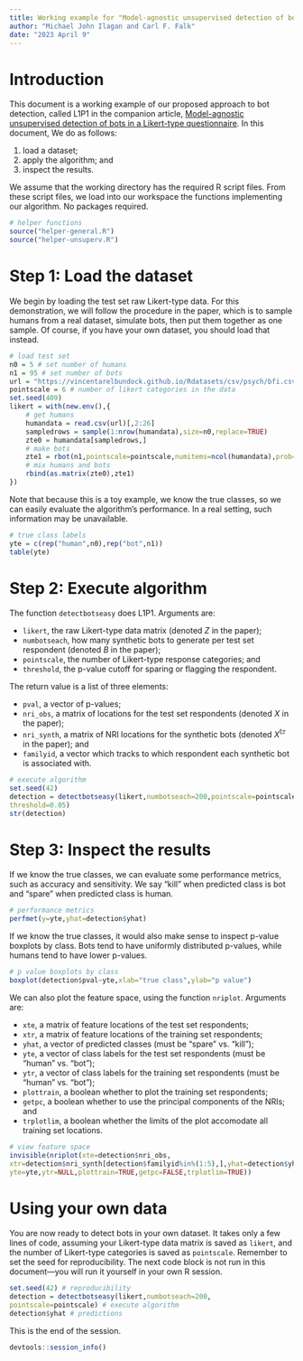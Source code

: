 ---
title: Working example for "Model-agnostic unsupervised detection of bots in a Likert-type questionnaire"
author: "Michael John Ilagan and Carl F. Falk"
date: "2023 April 9"
---

# Introduction

This document is a working example of our proposed approach to bot detection, called L1P1 in the companion article, 
[Model-agnostic unsupervised detection of bots in a Likert-type questionnaire](https://psyarxiv.com/nu26z/).
In this document, We do as follows:

1. load a dataset;
2. apply the algorithm; and
3. inspect the results.

We assume that the working directory has the required R script files.
From these script files, we load into our workspace the functions implementing our algorithm.
No packages required.

```{r}
# helper functions
source("helper-general.R")
source("helper-unsuperv.R")
```

# Step 1: Load the dataset

We begin by loading the test set raw Likert-type data.
For this demonstration, we will follow the procedure in the paper, which is to sample humans from a real dataset, simulate bots, then put them together as one sample.
Of course, if you have your own dataset, you should load that instead.

```{r}
# load test set
n0 = 5 # set number of humans
n1 = 95 # set number of bots
url = "https://vincentarelbundock.github.io/Rdatasets/csv/psych/bfi.csv"
pointscale = 6 # number of likert categories in the data
set.seed(409)
likert = with(new.env(),{
	# get humans
	humandata = read.csv(url)[,2:26]
	sampledrows = sample(1:nrow(humandata),size=n0,replace=TRUE)
	zte0 = humandata[sampledrows,]
	# make bots
	zte1 = rbot(n1,pointscale=pointscale,numitems=ncol(humandata),prob=NULL)
	# mix humans and bots
	rbind(as.matrix(zte0),zte1)
})
```

Note that because this is a toy example, we know the true classes, so we can easily evaluate the algorithm's performance.
In a real setting, such information may be unavailable.

```{r}
# true class labels
yte = c(rep("human",n0),rep("bot",n1))
table(yte)
```

# Step 2: Execute algorithm

The function `detectbotseasy` does L1P1.
Arguments are:

* `likert`, the raw Likert-type data matrix (denoted $Z$ in the paper);
* `numbotseach`, how many synthetic bots to generate per test set respondent (denoted $B$ in the paper);
* `pointscale`, the number of Likert-type response categories; and
* `threshold`, the p-value cutoff for sparing or flagging the respondent.

The return value is a list of three elements:

* `pval`, a vector of p-values;
* `nri_obs`, a matrix of locations for the test set respondents (denoted $X$ in the paper);
* `nri_synth`, a matrix of NRI locations for the synthetic bots (denoted $X^{\mathbb{tr}}$ in the paper); and
* `familyid`, a vector which tracks to which respondent each synthetic bot is associated with.

```{r}
# execute algorithm
set.seed(42)
detection = detectbotseasy(likert,numbotseach=200,pointscale=pointscale,
threshold=0.05)
str(detection)
```

# Step 3: Inspect the results

If we know the true classes, we can evaluate some performance metrics, such as accuracy and sensitivity.
We say "kill" when predicted class is bot and "spare" when predicted class is human.

```{r}
# performance metrics
perfmet(y=yte,yhat=detection$yhat)
```

If we know the true classes, it would also make sense to inspect p-value boxplots by class.
Bots tend to have uniformly distributed p-values, while humans tend to have lower p-values.

```{r}
# p value boxplots by class 
boxplot(detection$pval~yte,xlab="true class",ylab="p value")
```

We can also plot the feature space, using the function `nriplot`.
Arguments are:

* `xte`, a matrix of feature locations of the test set respondents;
* `xtr`, a matrix of feature locations of the training set respondents;
* `yhat`, a vector of predicted classes (must be "spare" vs. "kill");
* `yte`, a vector of class labels for the test set respondents (must be "human" vs. "bot");
* `ytr`, a vector of class labels for the training set respondents (must be "human" vs. "bot");
* `plottrain`, a boolean whether to plot the training set respondents;
* `getpc`, a boolean whether to use the principal components of the NRIs; and
* `trplotlim`, a boolean whether the limits of the plot accomodate all training set locations.

```{r}
# view feature space
invisible(nriplot(xte=detection$nri_obs,
xtr=detection$nri_synth[detection$familyid%in%(1:5),],yhat=detection$yhat,
yte=yte,ytr=NULL,plottrain=TRUE,getpc=FALSE,trplotlim=TRUE))
```

# Using your own data

You are now ready to detect bots in your own dataset.
It takes only a few lines of code, assuming your Likert-type data matrix is saved as `likert`, and the number of Likert-type categories is saved as `pointscale`.
Remember to set the seed for reproducibility.
The next code block is not run in this document---you will run it yourself in your own R session.

```{r eval=FALSE}
set.seed(42) # reproducibility
detection = detectbotseasy(likert,numbotseach=200,
pointscale=pointscale) # execute algorithm
detection$yhat # predictions
```

This is the end of the session.

```{r}
devtools::session_info()
```
